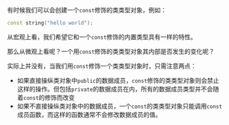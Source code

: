 有时候我们可以会创建一个`const`修饰的类类型对象，例如：

```cpp
const string("hello world");
```

从宏观上看，我们希望它和一个`const`修饰的内置类型具有一样的特性。

那么从微观上看呢？一个用`const`修饰的类类型对象其内部是否发生的变化呢？

实际上并没有，当我们用`const`修饰一个类类型对象时，只需注意两点：

- 如果直接操纵类对象中`public`的数据成员，`const`修饰的类类型对象则会禁止这样的操作。但包括`private`的数据成员在内，所有的数据成员类型并不会随着`const`的修饰而改变
- 如果不直接操纵类对象中的数据成员，一个`const`的类类型对象只能调用`const`成员函数，而这样的函数通常不会修改数据成员的值。